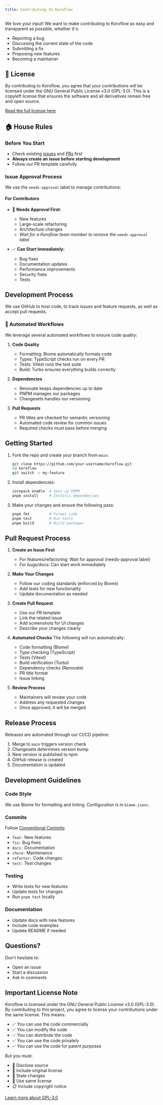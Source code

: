 ```yaml
---
title: Contributing to Koroflow
---
```


We love your input! We want to make contributing to Koroflow as easy and transparent as possible, whether it's:

- Reporting a bug
- Discussing the current state of the code
- Submitting a fix
- Proposing new features
- Becoming a maintainer

## 📜 License

By contributing to Koroflow, you agree that your contributions will be licensed under the GNU General Public License v3.0 (GPL-3.0). This is a copyleft license that ensures the software and all derivatives remain free and open source.

[Read the full license here](LICENSE)

## 🏠 House Rules

### Before You Start

- Check existing [issues](https://github.com/koroflow/koroflow/issues) and [PRs](https://github.com/koroflow/koroflow/pulls) first
- **Always create an issue before starting development**
- Follow our PR template carefully

### Issue Approval Process

We use the `needs-approval` label to manage contributions:

#### For Contributors

- 🚫 **Needs Approval First:**
  - New features
  - Large-scale refactoring
  - Architecture changes
  - *Wait for a Koroflow team member to remove the `needs-approval` label*

- ✅ **Can Start Immediately:**
  - Bug fixes
  - Documentation updates
  - Performance improvements
  - Security fixes
  - Tests

## Development Process

We use GitHub to host code, to track issues and feature requests, as well as accept pull requests.

### 🤖 Automated Workflows

We leverage several automated workflows to ensure code quality:

1. **Code Quality**
   - Formatting: Biome automatically formats code
   - Types: TypeScript checks run on every PR
   - Tests: Vitest runs the test suite
   - Build: Turbo ensures everything builds correctly

2. **Dependencies**
   - Renovate keeps dependencies up to date
   - PNPM manages our packages
   - Changesets handles our versioning

3. **Pull Requests**
   - PR titles are checked for semantic versioning
   - Automated code review for common issues
   - Required checks must pass before merging

## Getting Started

1. Fork the repo and create your branch from `main`:

   ```sh
   git clone https://github.com/your-username/koroflow.git
   cd koroflow
   git switch -c my-feature
   ```

2. Install dependencies:

   ```sh
   corepack enable  # Sets up PNPM
   pnpm install     # Installs dependencies
   ```

3. Make your changes and ensure the following pass:

   ```sh
   pnpm fmt         # Format code
   pnpm test        # Run tests
   pnpm build       # Build packages
   ```

## Pull Request Process

1. **Create an Issue First**
   - For features/refactoring: Wait for approval (needs-approval label)
   - For bugs/docs: Can start work immediately

2. **Make Your Changes**
   - Follow our coding standards (enforced by Biome)
   - Add tests for new functionality
   - Update documentation as needed

3. **Create Pull Request**
   - Use our PR template
   - Link the related issue
   - Add screenshots for UI changes
   - Describe your changes clearly

4. **Automated Checks**
   The following will run automatically:
   - Code formatting (Biome)
   - Type checking (TypeScript)
   - Tests (Vitest)
   - Build verification (Turbo)
   - Dependency checks (Renovate)
   - PR title format
   - Issue linking

5. **Review Process**
   - Maintainers will review your code
   - Address any requested changes
   - Once approved, it will be merged

## Release Process

Releases are automated through our CI/CD pipeline:

1. Merge to `main` triggers version check
2. Changesets determines version bump
3. New version is published to npm
4. GitHub release is created
5. Documentation is updated

## Development Guidelines

### Code Style

We use Biome for formatting and linting. Configuration is in `biome.jsonc`.

### Commits

Follow [Conventional Commits](https://www.conventionalcommits.org/):

- `feat:` New features
- `fix:` Bug fixes
- `docs:` Documentation
- `chore:` Maintenance
- `refactor:` Code changes
- `test:` Test changes

### Testing

- Write tests for new features
- Update tests for changes
- Run `pnpm test` locally

### Documentation

- Update docs with new features
- Include code examples
- Update README if needed

## Questions?

Don't hesitate to:

- Open an issue
- Start a discussion
- Ask in comments

## Important License Note

Koroflow is licensed under the GNU General Public License v3.0 (GPL-3.0). By contributing to this project, you agree to license your contributions under the same license. This means:

- ✅ You can use the code commercially
- ✅ You can modify the code
- ✅ You can distribute the code
- ✅ You can use the code privately
- ✅ You can use the code for patent purposes

But you must:

- 📢 Disclose source
- 📄 Include original license
- 📝 State changes
- 🔄 Use same license
- 📋 Include copyright notice

[Learn more about GPL-3.0](https://choosealicense.com/licenses/gpl-3.0/)
